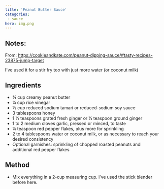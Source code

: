 ```yaml
---
title: 'Peanut Butter Sauce'
categories:
 - sauce
hero: img.png
---
```

## Notes:
From: https://cookieandkate.com/peanut-dipping-sauce/#tasty-recipes-23875-jump-target

I've used it for a stir fry too with just more water (or coconut milk)

## Ingredients
* ¾ cup creamy peanut butter
* ¼ cup rice vinegar
* ⅓ cup reduced sodium tamari or reduced-sodium soy sauce
* 3 tablespoons honey
* 1 ½ teaspoons grated fresh ginger or ½ teaspoon ground ginger
* 1 to 2 medium cloves garlic, pressed or minced, to taste
* ¼ teaspoon red pepper flakes, plus more for sprinkling
* 2 to 4 tablespoons water or coconut milk, or as necessary to reach your desired consistency
* Optional garnishes: sprinkling of chopped roasted peanuts and additional red pepper flakes

## Method
* Mix everything in a 2-cup measuring cup.  I've used the stick blender before here.
